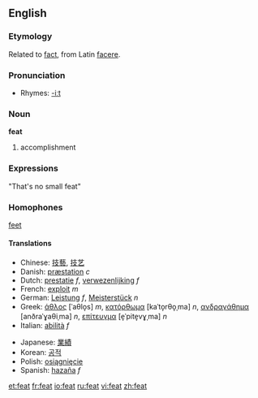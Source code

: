 ==English==
===Etymology===
Related to [[fact]], from Latin [[facere]].

===Pronunciation===
*Rhymes: [[Rhymes:English:-iːt|-iːt]]

=== Noun ===
'''feat'''

# accomplishment

===Expressions===

"That's no small feat"

===Homophones===

[[feet]]

====Translations====
{{top}}
*Chinese: [[技藝]], [[技艺]]
*Danish: [[præstation]] ''c''
*Dutch: [[prestatie]] ''f'', [[verwezenlijking]] ''f''
*French: [[exploit]] ''m''
*German: [[Leistung]] ''f'', [[Meisterstück]] ''n''
*Greek: [[άθλος]] [ˈaθlo̞s] ''m'', [[κατόρθωμα]] [kaˈto̞rθo̞ˌma] ''n'', [[ανδραγάθημα]] [anðraˈɣaθiˌma] ''n'', [[επίτευγμα]] [e̞ˈpite̞vɣˌma] ''n''
*Italian: [[abilità]] ''f''
{{mid}}
*Japanese: [[業績]]
*Korean: [[공적]]
*Polish: [[osiągnięcie]]
*Spanish: [[hazaña]] ''f''
{{bottom}}

[[et:feat]]
[[fr:feat]]
[[io:feat]]
[[ru:feat]]
[[vi:feat]]
[[zh:feat]]